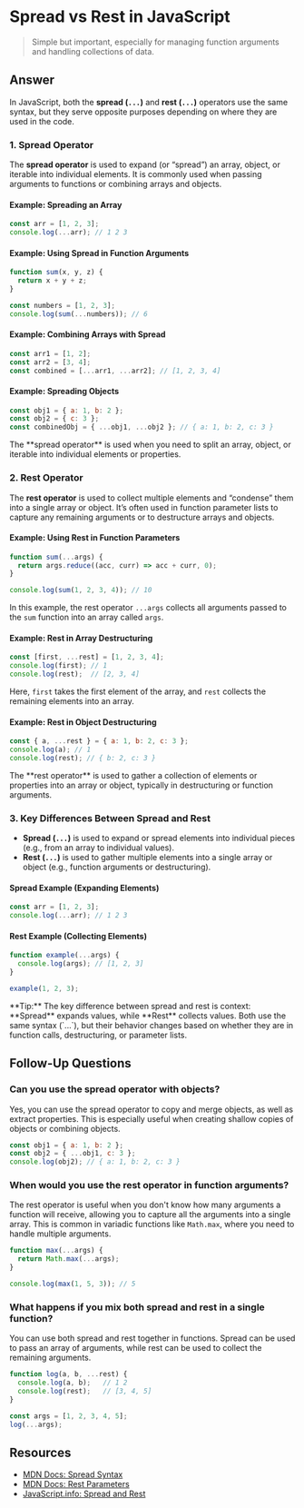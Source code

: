 
# Spread vs Rest in JavaScript

> Simple but important, especially for managing function arguments and handling collections of data.

## Answer

In JavaScript, both the **spread (`...`)** and **rest (`...`)** operators use the same syntax, but they serve opposite purposes depending on where they are used in the code.

### 1. **Spread Operator**

The **spread operator** is used to expand (or “spread”) an array, object, or iterable into individual elements. It is commonly used when passing arguments to functions or combining arrays and objects.

#### Example: Spreading an Array

```javascript
const arr = [1, 2, 3];
console.log(...arr); // 1 2 3
```

#### Example: Using Spread in Function Arguments

```javascript
function sum(x, y, z) {
  return x + y + z;
}

const numbers = [1, 2, 3];
console.log(sum(...numbers)); // 6
```

#### Example: Combining Arrays with Spread

```javascript
const arr1 = [1, 2];
const arr2 = [3, 4];
const combined = [...arr1, ...arr2]; // [1, 2, 3, 4]
```

#### Example: Spreading Objects

```javascript
const obj1 = { a: 1, b: 2 };
const obj2 = { c: 3 };
const combinedObj = { ...obj1, ...obj2 }; // { a: 1, b: 2, c: 3 }
```

<Callout>
The **spread operator** is used when you need to split an array, object, or iterable into individual elements or properties.
</Callout>

### 2. **Rest Operator**

The **rest operator** is used to collect multiple elements and “condense” them into a single array or object. It’s often used in function parameter lists to capture any remaining arguments or to destructure arrays and objects.

#### Example: Using Rest in Function Parameters

```javascript
function sum(...args) {
  return args.reduce((acc, curr) => acc + curr, 0);
}

console.log(sum(1, 2, 3, 4)); // 10
```

In this example, the rest operator `...args` collects all arguments passed to the `sum` function into an array called `args`.

#### Example: Rest in Array Destructuring

```javascript
const [first, ...rest] = [1, 2, 3, 4];
console.log(first); // 1
console.log(rest);  // [2, 3, 4]
```

Here, `first` takes the first element of the array, and `rest` collects the remaining elements into an array.

#### Example: Rest in Object Destructuring

```javascript
const { a, ...rest } = { a: 1, b: 2, c: 3 };
console.log(a); // 1
console.log(rest); // { b: 2, c: 3 }
```

<Callout>
The **rest operator** is used to gather a collection of elements or properties into an array or object, typically in destructuring or function arguments.
</Callout>

### 3. Key Differences Between Spread and Rest

- **Spread (`...`)** is used to expand or spread elements into individual pieces (e.g., from an array to individual values).
- **Rest (`...`)** is used to gather multiple elements into a single array or object (e.g., function arguments or destructuring).

#### Spread Example (Expanding Elements)

```javascript
const arr = [1, 2, 3];
console.log(...arr); // 1 2 3
```

#### Rest Example (Collecting Elements)

```javascript
function example(...args) {
  console.log(args); // [1, 2, 3]
}

example(1, 2, 3);
```

<Callout>
**Tip:** The key difference between spread and rest is context: **Spread** expands values, while **Rest** collects values. Both use the same syntax (`...`), but their behavior changes based on whether they are in function calls, destructuring, or parameter lists.
</Callout>

## Follow-Up Questions

### Can you use the spread operator with objects?

Yes, you can use the spread operator to copy and merge objects, as well as extract properties. This is especially useful when creating shallow copies of objects or combining objects.

```javascript
const obj1 = { a: 1, b: 2 };
const obj2 = { ...obj1, c: 3 };
console.log(obj2); // { a: 1, b: 2, c: 3 }
```

### When would you use the rest operator in function arguments?

The rest operator is useful when you don't know how many arguments a function will receive, allowing you to capture all the arguments into a single array. This is common in variadic functions like `Math.max`, where you need to handle multiple arguments.

```javascript
function max(...args) {
  return Math.max(...args);
}

console.log(max(1, 5, 3)); // 5
```

### What happens if you mix both spread and rest in a single function?

You can use both spread and rest together in functions. Spread can be used to pass an array of arguments, while rest can be used to collect the remaining arguments.

```javascript
function log(a, b, ...rest) {
  console.log(a, b);   // 1 2
  console.log(rest);   // [3, 4, 5]
}

const args = [1, 2, 3, 4, 5];
log(...args);
```

## Resources

- [MDN Docs: Spread Syntax](https://developer.mozilla.org/en-US/docs/Web/JavaScript/Reference/Operators/Spread_syntax)
- [MDN Docs: Rest Parameters](https://developer.mozilla.org/en-US/docs/Web/JavaScript/Reference/Functions/rest_parameters)
- [JavaScript.info: Spread and Rest](https://javascript.info/rest-parameters-spread)